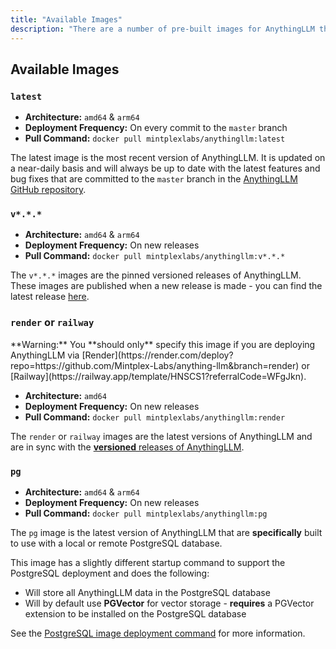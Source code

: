 ```yaml
---
title: "Available Images"
description: "There are a number of pre-built images for AnythingLLM that you can use to get started"
---
```



## Available Images

### `latest`

- **Architecture:** `amd64` & `arm64`
- **Deployment Frequency:** On every commit to the `master` branch
- **Pull Command:** `docker pull mintplexlabs/anythingllm:latest`

The latest image is the most recent version of AnythingLLM. It is updated on a near-daily basis and will always be up to date with the latest features and bug fixes
that are committed to the `master` branch in the [AnythingLLM GitHub repository](https://github.com/Mintplex-Labs/anything-llm).


### `v*.*.*`

- **Architecture:** `amd64` & `arm64`
- **Deployment Frequency:** On new releases
- **Pull Command:** `docker pull mintplexlabs/anythingllm:v*.*.*`

The `v*.*.*` images are the pinned versioned releases of AnythingLLM. These images are published when a new release is made - you can find the latest release [here](https://github.com/Mintplex-Labs/anything-llm/releases).

### `render` or `railway`

<Callout type="warning" emoji="️💡">
  **Warning:** You **should only** specify this image if you are deploying AnythingLLM via [Render](https://render.com/deploy?repo=https://github.com/Mintplex-Labs/anything-llm&branch=render) or [Railway](https://railway.app/template/HNSCS1?referralCode=WFgJkn).
</Callout>

- **Architecture:** `amd64`
- **Deployment Frequency:** On new releases
- **Pull Command:** `docker pull mintplexlabs/anythingllm:render`

The `render` or `railway` images are the latest versions of AnythingLLM and are in sync with the [**versioned** releases of AnythingLLM](https://github.com/Mintplex-Labs/anything-llm/releases).

### `pg`

- **Architecture:** `amd64` & `arm64`
- **Deployment Frequency:** On new releases
- **Pull Command:** `docker pull mintplexlabs/anythingllm:pg`

The `pg` image is the latest version of AnythingLLM that are **specifically** built to use with a local or remote PostgreSQL database.

This image has a slightly different startup command to support the PostgreSQL deployment and does the following:
- Will store all AnythingLLM data in the PostgreSQL database
- Will by default use **PGVector** for vector storage - **requires** a PGVector extension to be installed on the PostgreSQL database

See the [PostgreSQL image deployment command](/installation-docker/quickstart#pg-image-startup-command) for more information.
